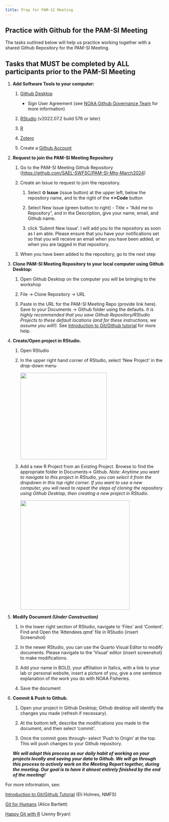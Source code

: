 ```yaml
---
title: Prep for PAM-SI Meeting
---
```


## Practice with Github for the PAM-SI Meeting

The tasks outlined below will help us practice working together with a shared Github Repository for the PAM-SI Meeting.

## Tasks that MUST be completed by ALL participants prior to the PAM-SI Meeting

1.  **Add Software Tools to your computer:**

    1.  [Github Desktop](https://desktop.github.com/)

        -   Sign User Agreement (see [NOAA Github Governance Team](https://sites.google.com/noaa.gov/nmfs-st-github-governance-team/github-users) for more information)

    2.  [RStudio](https://www.rstudio.com/products/rstudio/download/#download) (v2022.07.2 build 576 or later)

    3.  [R](https://www.r-project.org/)

    4.  [Zotero](https://www.zotero.org/)

    5.  Create a [Github Account](https://github.com/)

2.  **Request to join the PAM-SI Meeting Repository**

    1.  Go to the PAM-SI Meeting Github Repository (<https://github.com/SAEL-SWFSC/PAM-SI-Mtg-March2024>)

    2.  Create an Issue to request to join the repository.

        1.  Select **⊙ Issue** (issue button) at the upper left, below the repository name, and to the right of the **\<\>Code** button

        2.  Select New Issue (green button to right) - Title = "Add me to Repository", and in the Description, give your name, email, and Github name.

        3.  click 'Submit New Issue'. I will add you to the repository as soon as I am able. Please ensure that you have your notifications set so that you will receive an email when you have been added, or when you are tagged in that repository.

    3.  When you have been added to the repository, go to the next step

3.  **Clone PAM-SI Meeting Repository to your local computer using Github Desktop:**

    1.  Open Github Desktop on the computer you will be bringing to the workshop

    2.  File -\> Clone Repository -\> URL

    3.  Paste in the URL for the PAM-SI Meeting Repo (provide link here). Save to your Documents -\> Github folder using the defaults. *It is highly recommended that you save Github Repository/RStudio Projects to these default locations (and for these instructions, we assume you will!).* See [Introduction to Git/Github tutorial](https://rverse-tutorials.github.io/PSAW-2022/) for more help.

4.  **Create/Open project in RStudio.**

    1.  Open RStudio

    2.  In the upper right hand corner of RStudio, select 'New Project' in the drop-down menu

        ![](images/rstudio-newProject.JPG){width="274"}

    3.  Add a new R Project from an Existing Project. Browse to find the appropriate folder in Documents-\> Github. *Note: Anytime you want to navigate to this project in RStudio, you can select it from the dropdown in this top right corner. If you want to use a new computer, you will need to repeat the steps of cloning the repository using Github Desktop, then creating a new project in RStudio.*

        ![](images/Rstudio-CreatefromExistingDir.JPG){width="346"}

5.  **Modify Document *(Under Construction)***

    1.  In the lower right section of RStudio, navigate to 'Files' and 'Content'. Find and Open the 'Attendees.qmd' file in RStudio (insert Screenshot)

    2.  In the newer RStudio, you can use the Quarto Visual Editor to modify documents. Please navigate to the 'Visual' editor (insert screenshot) to make modifications.

    3.  Add your name in BOLD, your affiliation in Italics, with a link to your lab or personal website, insert a picture of you, give a one sentence explanation of the work you do with NOAA Fisheries.

    4.  Save the document

6.  **Commit & Push to Github.**

    1.  Open your project in Github Desktop; Github desktop will identify the changes you made (refresh if necessary).

    2.  At the bottom left, describe the modifications you made to the document, and then select 'commit'.

    3.  Once the commit goes through-- select 'Push to Origin' at the top. This will push changes to your Github repository.

    ***We will adopt this process as our daily habit of working on your projects locally and saving your data to Github. We will go through this process to actively work on the Meeting Report together, during the meeting. Our goal is to have it almost entirely finished by the end of the meeting!***

For more information, see:

[Introduction to Git/Github Tutorial](https://rverse-tutorials.github.io/PSAW-2022/) (Eli Holmes, NMFS)

[Git for Humans](https://youtu.be/eWxxfttcMts) (Alice Bartlett)

[Happy Git with R](https://happygitwithr.com/) (Jenny Bryan)
